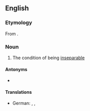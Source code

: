 ==English==

===Etymology===
From {{etyl|la|en}} {{m|la|inseparabilitas}}.

===Noun===
{{en-noun|~}}

# The condition of being [[inseparable]]

====Antonyms====
* {{l|en|separability}}

====Translations====
{{trans-top|condition of being inseparable}}
* German: {{t|de|Untrennbarkeit|f}}, {{t|de|Unteilbarkeit|f}}, {{t|de|Unzertrennlichkeit|f}}
{{trans-mid}}

{{trans-bottom}}